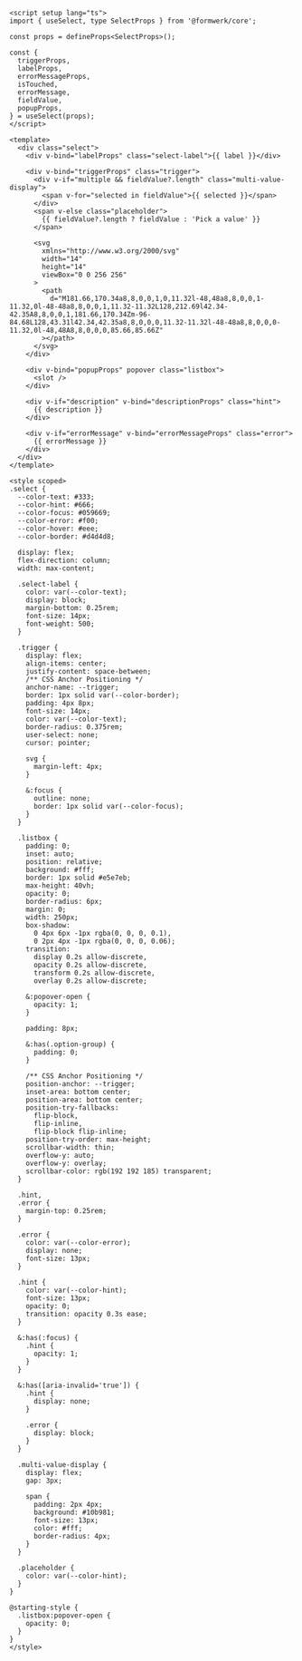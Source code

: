 ```vue collapse={55-204}
<script setup lang="ts">
import { useSelect, type SelectProps } from '@formwerk/core';

const props = defineProps<SelectProps>();

const {
  triggerProps,
  labelProps,
  errorMessageProps,
  isTouched,
  errorMessage,
  fieldValue,
  popupProps,
} = useSelect(props);
</script>

<template>
  <div class="select">
    <div v-bind="labelProps" class="select-label">{{ label }}</div>

    <div v-bind="triggerProps" class="trigger">
      <div v-if="multiple && fieldValue?.length" class="multi-value-display">
        <span v-for="selected in fieldValue">{{ selected }}</span>
      </div>
      <span v-else class="placeholder">
        {{ fieldValue?.length ? fieldValue : 'Pick a value' }}
      </span>

      <svg
        xmlns="http://www.w3.org/2000/svg"
        width="14"
        height="14"
        viewBox="0 0 256 256"
      >
        <path
          d="M181.66,170.34a8,8,0,0,1,0,11.32l-48,48a8,8,0,0,1-11.32,0l-48-48a8,8,0,0,1,11.32-11.32L128,212.69l42.34-42.35A8,8,0,0,1,181.66,170.34Zm-96-84.68L128,43.31l42.34,42.35a8,8,0,0,0,11.32-11.32l-48-48a8,8,0,0,0-11.32,0l-48,48A8,8,0,0,0,85.66,85.66Z"
        ></path>
      </svg>
    </div>

    <div v-bind="popupProps" popover class="listbox">
      <slot />
    </div>

    <div v-if="description" v-bind="descriptionProps" class="hint">
      {{ description }}
    </div>

    <div v-if="errorMessage" v-bind="errorMessageProps" class="error">
      {{ errorMessage }}
    </div>
  </div>
</template>

<style scoped>
.select {
  --color-text: #333;
  --color-hint: #666;
  --color-focus: #059669;
  --color-error: #f00;
  --color-hover: #eee;
  --color-border: #d4d4d8;

  display: flex;
  flex-direction: column;
  width: max-content;

  .select-label {
    color: var(--color-text);
    display: block;
    margin-bottom: 0.25rem;
    font-size: 14px;
    font-weight: 500;
  }

  .trigger {
    display: flex;
    align-items: center;
    justify-content: space-between;
    /** CSS Anchor Positioning */
    anchor-name: --trigger;
    border: 1px solid var(--color-border);
    padding: 4px 8px;
    font-size: 14px;
    color: var(--color-text);
    border-radius: 0.375rem;
    user-select: none;
    cursor: pointer;

    svg {
      margin-left: 4px;
    }

    &:focus {
      outline: none;
      border: 1px solid var(--color-focus);
    }
  }

  .listbox {
    padding: 0;
    inset: auto;
    position: relative;
    background: #fff;
    border: 1px solid #e5e7eb;
    max-height: 40vh;
    opacity: 0;
    border-radius: 6px;
    margin: 0;
    width: 250px;
    box-shadow:
      0 4px 6px -1px rgba(0, 0, 0, 0.1),
      0 2px 4px -1px rgba(0, 0, 0, 0.06);
    transition:
      display 0.2s allow-discrete,
      opacity 0.2s allow-discrete,
      transform 0.2s allow-discrete,
      overlay 0.2s allow-discrete;

    &:popover-open {
      opacity: 1;
    }

    padding: 8px;

    &:has(.option-group) {
      padding: 0;
    }

    /** CSS Anchor Positioning */
    position-anchor: --trigger;
    inset-area: bottom center;
    position-area: bottom center;
    position-try-fallbacks:
      flip-block,
      flip-inline,
      flip-block flip-inline;
    position-try-order: max-height;
    scrollbar-width: thin;
    overflow-y: auto;
    overflow-y: overlay;
    scrollbar-color: rgb(192 192 185) transparent;
  }

  .hint,
  .error {
    margin-top: 0.25rem;
  }

  .error {
    color: var(--color-error);
    display: none;
    font-size: 13px;
  }

  .hint {
    color: var(--color-hint);
    font-size: 13px;
    opacity: 0;
    transition: opacity 0.3s ease;
  }

  &:has(:focus) {
    .hint {
      opacity: 1;
    }
  }

  &:has([aria-invalid='true']) {
    .hint {
      display: none;
    }

    .error {
      display: block;
    }
  }

  .multi-value-display {
    display: flex;
    gap: 3px;

    span {
      padding: 2px 4px;
      background: #10b981;
      font-size: 13px;
      color: #fff;
      border-radius: 4px;
    }
  }

  .placeholder {
    color: var(--color-hint);
  }
}

@starting-style {
  .listbox:popover-open {
    opacity: 0;
  }
}
</style>
```
